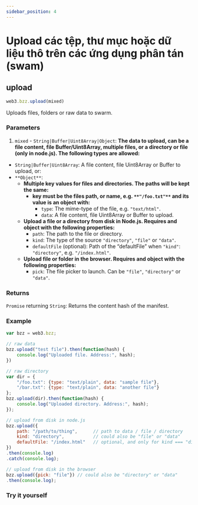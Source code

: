 ```yaml
---
sidebar_position: 4
---
```


# Upload các tệp, thư mục hoặc dữ liệu thô trên các ứng dụng phân tán (swam)
## upload
```javascript
web3.bzz.upload(mixed)
```
Uploads files, folders or raw data to swarm.
### Parameters
1. `mixed` - `String|Buffer|Uint8Array|Object`: **The data to upload, can be a file content, file Buffer/Uint8Array, multiple files, or a directory or file (only in node.js). The following types are allowed:**
+ `String|Buffer|Uint8Array`: A file content, file Uint8Array or Buffer to upload, or:
+ `**Object**`:
    + **Multiple key values for files and directories. The paths will be kept the same:**
        + **key must be the files path, or name, e.g. `**"/foo.txt"**` and its value is an object with:**
            + `type`: The mime-type of the file, e.g. `"text/html"`.
            + `data`: A file content, file Uint8Array or Buffer to upload.
    + **Upload a file or a directory from disk in Node.js. Requires and object with the following properties:**
        + `path`: The path to the file or directory.
        + `kind`: The type of the source `"directory"`, `"file"` or `"data"`.
        + `defaultFile` (optional): Path of the “defaultFile” when `"kind"`: `"directory"`, e.g. `"/index.html"`.
    + **Upload file or folder in the browser. Requires and object with the following properties:**
        + `pick`: The file picker to launch. Can be `"file"`, `"directory"` or `"data"`.
### Returns
`Promise` returning `String`: Returns the content hash of the manifest.
### Example
```javascript
var bzz = web3.bzz;

// raw data
bzz.upload("test file").then(function(hash) {
    console.log("Uploaded file. Address:", hash);
})

// raw directory
var dir = {
    "/foo.txt": {type: "text/plain", data: "sample file"},
    "/bar.txt": {type: "text/plain", data: "another file"}
};
bzz.upload(dir).then(function(hash) {
    console.log("Uploaded directory. Address:", hash);
});

// upload from disk in node.js
bzz.upload({
    path: "/path/to/thing",      // path to data / file / directory
    kind: "directory",           // could also be "file" or "data"
    defaultFile: "/index.html"   // optional, and only for kind === "directory"
})
.then(console.log)
.catch(console.log);

// upload from disk in the browser
bzz.upload({pick: "file"}) // could also be "directory" or "data"
.then(console.log);
```
### Try it yourself